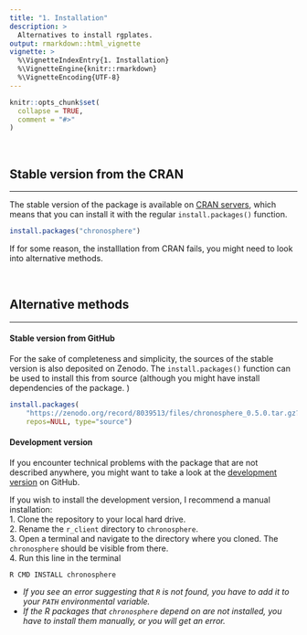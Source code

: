 ```yaml
---
title: "1. Installation"
description: >
  Alternatives to install rgplates. 
output: rmarkdown::html_vignette
vignette: >
  %\VignetteIndexEntry{1. Installation}
  %\VignetteEngine{knitr::rmarkdown}
  %\VignetteEncoding{UTF-8}
---
```


```r
knitr::opts_chunk$set(
  collapse = TRUE,
  comment = "#>"
)
```

<br>

## Stable version from the CRAN
* * *

The stable version of the package is available on [CRAN servers](https://cran.r-project.org/package=chronosphere), which means that you can install it with the regular `install.packages()` function.

```r
install.packages("chronosphere")
```

If for some reason, the installlation from CRAN fails, you might need to look into alternative methods.


<br>

## Alternative methods
* * * 

#### Stable version from GitHub

For the sake of completeness and simplicity, the sources of the stable version is also deposited on Zenodo. The `install.packages()` function can be used to install this from source (although you might have install dependencies of the package. )

```r
install.packages(
	"https://zenodo.org/record/8039513/files/chronosphere_0.5.0.tar.gz?download=1", 
	repos=NULL, type="source")
```

#### Development version

If you encounter technical problems with the package that are not described anywhere, you might want to take a look at the [development version](https://github.com/chronosphere-portal/r_client/tree/devel) on GitHub.

If you wish to install the development version, I recommend a manual installation:  
1. Clone the repository to your local hard drive.  
2. Rename the `r_client` directory to `chronosphere`.  
3. Open a terminal and navigate to the directory where you cloned. The `chronosphere` should be visible from there.  
4. Run this line in the terminal  

```
R CMD INSTALL chronosphere
```

- *If you see an error suggesting that `R` is not found, you have to add it to your `PATH` environmental variable.*  
- *If the R packages that `chronosphere` depend on are not installed, you have to install them manually, or you will get an error.*

